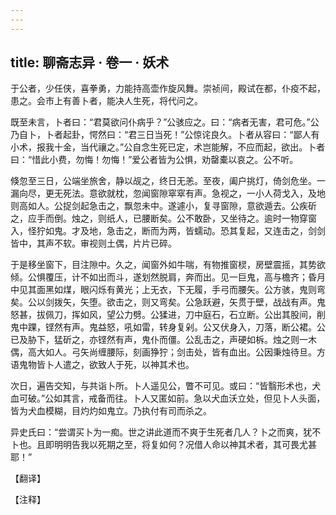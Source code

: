 ```yaml
---
---
---
```

title: 聊斋志异 · 卷一 · 妖术
---

于公者，少任侠，喜拳勇，力能持高壶作旋风舞。崇祯间，殿试在都，仆疫不起，患之。会市上有善卜者，能决人生死，将代问之。

既至未言，卜者曰：“君莫欲问仆病乎？”公骇应之。曰：“病者无害，君可危。”公乃自卜，卜者起卦，愕然曰：“君三日当死！”公惊诧良久。卜者从容曰：“鄙人有小术，报我十金，当代禳之。”公自念生死已定，术岂能解，不应而起，欲出。卜者曰：“惜此小费，勿悔！勿悔！”爱公者皆为公惧，劝罄橐以哀之。公不听。

倏忽至三日，公端坐旅舍，静以觇之，终日无恙。至夜，阖户挑灯，倚剑危坐。一漏向尽，更无死法。意欲就枕，忽闻窗隙窣窣有声。急视之，一小人荷戈入，及地则高如人。公捉剑起急击之，飘忽未中。遂遽小，复寻窗隙，意欲遁去。公疾斫之，应手而倒。烛之，则纸人，已腰断矣。公不敢卧，又坐待之。逾时一物穿窗入，怪狞如鬼。才及地，急击之，断而为两，皆蠕动。恐其复起，又连击之，剑剑皆中，其声不软。审视则土偶，片片已碎。

于是移坐窗下，目注隙中。久之，闻窗外如牛喘，有物推窗棂，房壁震摇，其势欲倾。公惧覆压，计不如出而斗，遂划然脱肩，奔而出。见一巨鬼，高与檐齐；昏月中见其面黑如煤，眼闪烁有黄光；上无衣，下无履，手弓而腰矢。公方骇，鬼则弯矣。公以剑拨矢，矢堕。欲击之，则又弯矣。公急跃避，矢贯于壁，战战有声。鬼怒甚，拔佩刀，挥如风，望公力劈。公猱进，刀中庭石，石立断。公出其股间，削鬼中踝，铿然有声。鬼益怒，吼如雷，转身复剁。公又伏身入，刀落，断公裙。公已及胁下，猛斫之，亦铿然有声，鬼仆而僵。公乱击之，声硬如柝。烛之则一木偶，高大如人。弓矢尚缠腰际，刻画狰狞；剑击处，皆有血出。公因秉烛待旦。方语鬼物皆卜人遣之，欲致人于死，以神其术也。

次日，遍告交知，与共诣卜所。卜人遥见公，瞥不可见。或曰：“皆翳形术也，犬血可破。”公如其言，戒备而往。卜人又匿如前。急以犬血沃立处，但见卜人头面，皆为犬血模糊，目灼灼如鬼立。乃执付有司而杀之。

异史氏曰：“尝谓买卜为一痴。世之讲此道而不爽于生死者几人？卜之而爽，犹不卜也。且即明明告我以死期之至，将复如何？况借人命以神其术者，其可畏尤甚耶！”

【翻译】

【注释】


